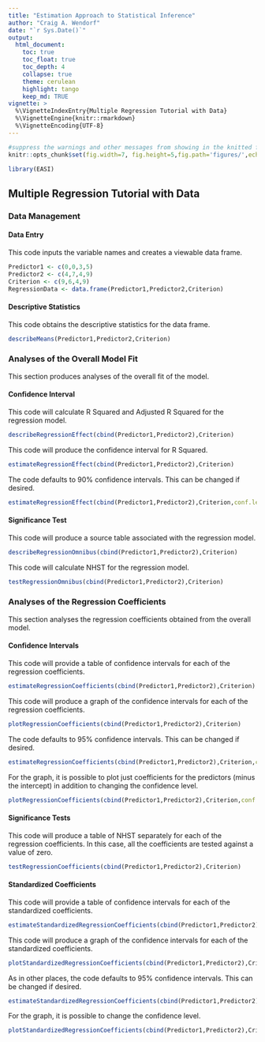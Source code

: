 ```yaml
---
title: "Estimation Approach to Statistical Inference"
author: "Craig A. Wendorf"
date: "`r Sys.Date()`"
output:
  html_document:
    toc: true
    toc_float: true
    toc_depth: 4
    collapse: true
    theme: cerulean
    highlight: tango
    keep_md: TRUE
vignette: >
  %\VignetteIndexEntry{Multiple Regression Tutorial with Data}
  %\VignetteEngine{knitr::rmarkdown}
  %\VignetteEncoding{UTF-8}
---
```


```r
#suppress the warnings and other messages from showing in the knitted file.
knitr::opts_chunk$set(fig.width=7, fig.height=5,fig.path='figures/',echo=TRUE,warning=FALSE,message=FALSE)
```

```r
library(EASI)
```

## Multiple Regression Tutorial with Data

### Data Management

#### Data Entry

This code inputs the variable names and creates a viewable data frame.
```r
Predictor1 <- c(0,0,3,5)
Predictor2 <- c(4,7,4,9)
Criterion <- c(9,6,4,9)
RegressionData <- data.frame(Predictor1,Predictor2,Criterion)
```

#### Descriptive Statistics

This code obtains the descriptive statistics for the data frame.
```r
describeMeans(Predictor1,Predictor2,Criterion)
```

### Analyses of the Overall Model Fit

This section produces analyses of the overall fit of the model.

#### Confidence Interval

This code will calculate R Squared and Adjusted R Squared for the regression model.
```r
describeRegressionEffect(cbind(Predictor1,Predictor2),Criterion)
```

This code will produce the confidence interval for R Squared.
```r
estimateRegressionEffect(cbind(Predictor1,Predictor2),Criterion)
```

The code defaults to 90% confidence intervals. This can be changed if desired.
```r
estimateRegressionEffect(cbind(Predictor1,Predictor2),Criterion,conf.level=.95)
```

#### Significance Test

This code will produce a source table associated with the regression model.
```r
describeRegressionOmnibus(cbind(Predictor1,Predictor2),Criterion)
```

This code will calculate NHST for the regression model.
```r
testRegressionOmnibus(cbind(Predictor1,Predictor2),Criterion)
```

### Analyses of the Regression Coefficients

This section analyses the regression coefficients obtained from the overall model.

#### Confidence Intervals 

This code will provide a table of confidence intervals for each of the regression coefficients.
```r
estimateRegressionCoefficients(cbind(Predictor1,Predictor2),Criterion)
```

This code will produce a graph of the confidence intervals for each of the regression coefficients.
```r
plotRegressionCoefficients(cbind(Predictor1,Predictor2),Criterion)
```

The code defaults to 95% confidence intervals. This can be changed if desired.
```r
estimateRegressionCoefficients(cbind(Predictor1,Predictor2),Criterion,conf.level=.99)
```

For the graph, it is possible to plot just coefficients for the predictors (minus the intercept) in addition to changing the confidence level.
```r
plotRegressionCoefficients(cbind(Predictor1,Predictor2),Criterion,conf.level=.99,mu=0,intercept=FALSE)
```

#### Significance Tests

This code will produce a table of NHST separately for each of the regression coefficients. In this case, all the coefficients are tested against a value of zero.
```r
testRegressionCoefficients(cbind(Predictor1,Predictor2),Criterion)
```

#### Standardized Coefficients

This code will provide a table of confidence intervals for each of the standardized coefficients.
```r
estimateStandardizedRegressionCoefficients(cbind(Predictor1,Predictor2),Criterion)
```

This code will produce a graph of the confidence intervals for each of the standardized coefficients.
```r
plotStandardizedRegressionCoefficients(cbind(Predictor1,Predictor2),Criterion)
```

As in other places, the code defaults to 95% confidence intervals. This can be changed if desired.
```r
estimateStandardizedRegressionCoefficients(cbind(Predictor1,Predictor2),Criterion,conf.level=.99)
```

For the graph, it is possible to change the confidence level.
```r
plotStandardizedRegressionCoefficients(cbind(Predictor1,Predictor2),Criterion,conf.level=.99)
```

